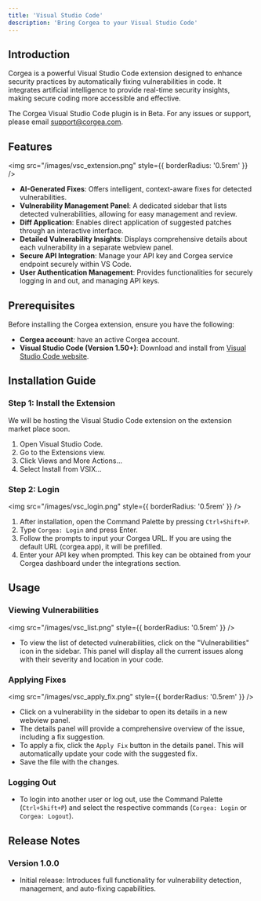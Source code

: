 ```yaml
---
title: 'Visual Studio Code'
description: 'Bring Corgea to your Visual Studio Code'
---
```


## Introduction

Corgea is a powerful Visual Studio Code extension designed to enhance security practices by automatically fixing vulnerabilities in code. It integrates artificial intelligence to provide real-time security insights, making secure coding more accessible and effective.

<Note>The Corgea Visual Studio Code plugin is in Beta. For any issues or support, please email support@corgea.com.</Note>

## Features

<img src="/images/vsc_extension.png" style={{ borderRadius: '0.5rem' }} />

- **AI-Generated Fixes**: Offers intelligent, context-aware fixes for detected vulnerabilities.
- **Vulnerability Management Panel**: A dedicated sidebar that lists detected vulnerabilities, allowing for easy management and review.
- **Diff Application**: Enables direct application of suggested patches through an interactive interface.
- **Detailed Vulnerability Insights**: Displays comprehensive details about each vulnerability in a separate webview panel.
- **Secure API Integration**: Manage your API key and Corgea service endpoint securely within VS Code.
- **User Authentication Management**: Provides functionalities for securely logging in and out, and managing API keys.

## Prerequisites

Before installing the Corgea extension, ensure you have the following:

- **Corgea account**: have an active Corgea account. 
- **Visual Studio Code (Version 1.50+)**: Download and install from [Visual Studio Code website](https://code.visualstudio.com/).

## Installation Guide

### Step 1: Install the Extension

<Note>We will be hosting the Visual Studio Code extension on the extension market place soon.</Note>

1. Open Visual Studio Code.
2. Go to the Extensions view.
3. Click Views and More Actions...
4. Select Install from VSIX...

### Step 2: Login
<img src="/images/vsc_login.png" style={{ borderRadius: '0.5rem' }} />

1. After installation, open the Command Palette by pressing `Ctrl+Shift+P`.
2. Type `Corgea: Login` and press Enter.
3. Follow the prompts to input your Corgea URL. If you are using the default URL (corgea.app), it will be prefilled.
4. Enter your API key when prompted. This key can be obtained from your Corgea dashboard under the integrations section.

## Usage

### Viewing Vulnerabilities

<img src="/images/vsc_list.png" style={{ borderRadius: '0.5rem' }} />

- To view the list of detected vulnerabilities, click on the "Vulnerabilities" icon in the sidebar. This panel will display all the current issues along with their severity and location in your code.

### Applying Fixes

<img src="/images/vsc_apply_fix.png" style={{ borderRadius: '0.5rem' }} />

- Click on a vulnerability in the sidebar to open its details in a new webview panel.
- The details panel will provide a comprehensive overview of the issue, including a fix suggestion.
- To apply a fix, click the `Apply Fix` button in the details panel. This will automatically update your code with the suggested fix.
- Save the file with the changes. 

### Logging Out

- To login into another user or log out, use the Command Palette (`Ctrl+Shift+P`) and select the respective commands (`Corgea: Login` or `Corgea: Logout`).

## Release Notes

### Version 1.0.0

- Initial release: Introduces full functionality for vulnerability detection, management, and auto-fixing capabilities.
